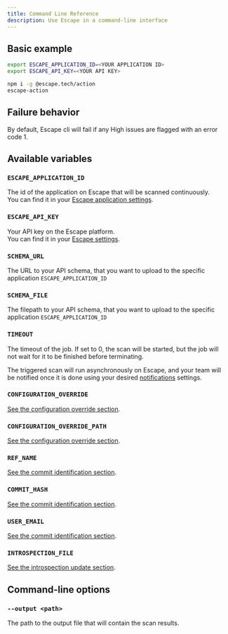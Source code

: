 ```yaml
---
title: Command Line Reference
description: Use Escape in a command-line interface
---
```



## Basic example

```bash
export ESCAPE_APPLICATION_ID=<YOUR APPLICATION ID>
export ESCAPE_API_KEY=<YOUR API KEY>

npm i -g @escape.tech/action
escape-action
```

## Failure behavior

By default, Escape cli will fail if any High issues are flagged with an error code 1.

## Available variables

### `ESCAPE_APPLICATION_ID` <TypeTag type="string"/> <RequiredTag/>

The id of the application on Escape that will be scanned continuously.  
You can find it in your [Escape application settings](https://app.escape.tech).

### `ESCAPE_API_KEY` <TypeTag type="string"/> <RequiredTag/>

Your API key on the Escape platform.  
You can find it in your [Escape settings](https://app.escape.tech/user/profile/).

### `SCHEMA_URL` <TypeTag type="string"/> <RequiredTag/>

The URL to your API schema, that you want to upload to the specific application `ESCAPE_APPLICATION_ID`

### `SCHEMA_FILE` <TypeTag type="string"/> <RequiredTag/>

The filepath to your API schema, that you want to upload to the specific application `ESCAPE_APPLICATION_ID`

### `TIMEOUT` <TypeTag type="number"/>

The timeout of the job. If set to 0, the scan will be started, but the job will not wait for it to be finished before terminating.

The triggered scan will run asynchronously on Escape, and your team will be notified once it is done using your desired [notifications](/integrations) settings.

### `CONFIGURATION_OVERRIDE` <TypeTag type="string"/>

[See the configuration override section](/ci-cd/configuration-override).

### `CONFIGURATION_OVERRIDE_PATH` <TypeTag type="string"/>

[See the configuration override section](/ci-cd/configuration-override).

### `REF_NAME` <TypeTag type="string"/>

[See the commit identification section](/ci-cd/commit-sha).

### `COMMIT_HASH` <TypeTag type="string"/>

[See the commit identification section](/ci-cd/commit-sha).

### `USER_EMAIL` <TypeTag type="string"/>

[See the commit identification section](/ci-cd/commit-sha).

### `INTROSPECTION_FILE` <TypeTag type="path"/>

[See the introspection update section](/ci-cd/introspection-update).

## Command-line options

### `--output <path>` <TypeTag type="string"/>

The path to the output file that will contain the scan results.
